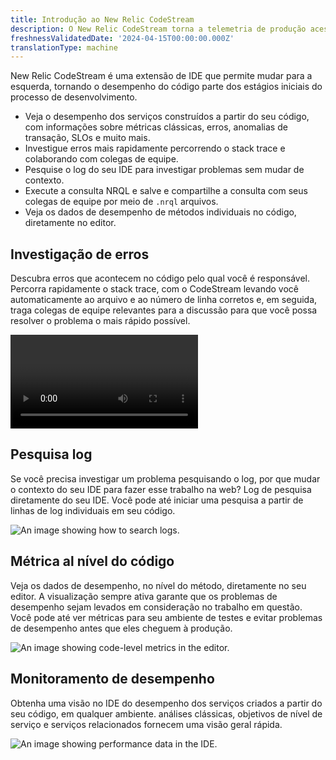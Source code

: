 ```yaml
---
title: Introdução ao New Relic CodeStream
description: O New Relic CodeStream torna a telemetria de produção acessível onde os desenvolvedores vivem... o IDE.
freshnessValidatedDate: '2024-04-15T00:00:00.000Z'
translationType: machine
---
```





New Relic CodeStream é uma extensão de IDE que permite mudar para a esquerda, tornando o desempenho do código parte dos estágios iniciais do processo de desenvolvimento.

* Veja o desempenho dos serviços construídos a partir do seu código, com informações sobre métricas clássicas, erros, anomalias de transação, SLOs e muito mais.
* Investigue erros mais rapidamente percorrendo o stack trace e colaborando com colegas de equipe.
* Pesquise o log do seu IDE para investigar problemas sem mudar de contexto.
* Execute a consulta NRQL e salve e compartilhe a consulta com seus colegas de equipe por meio de `.nrql` arquivos.
* Veja os dados de desempenho de métodos individuais no código, diretamente no editor.

## Investigação de erros

Descubra erros que acontecem no código pelo qual você é responsável. Percorra rapidamente o stack trace, com o CodeStream levando você automaticamente ao arquivo e ao número de linha corretos e, em seguida, traga colegas de equipe relevantes para a discussão para que você possa resolver o problema o mais rápido possível.

<Video
  type="wistia"
  id="l65l4cqqhd"
/>

## Pesquisa log

Se você precisa investigar um problema pesquisando o log, por que mudar o contexto do seu IDE para fazer esse trabalho na web? Log de pesquisa diretamente do seu IDE. Você pode até iniciar uma pesquisa a partir de linhas de log individuais em seu código.

<img
  title="Searching logs from your IDE."
  alt="An image showing how to search logs."
  src={codestreamLogSearch}
/>

## Métrica al nível do código

Veja os dados de desempenho, no nível do método, diretamente no seu editor. A visualização sempre ativa garante que os problemas de desempenho sejam levados em consideração no trabalho em questão. Você pode até ver métricas para seu ambiente de testes e evitar problemas de desempenho antes que eles cheguem à produção.

<img
  title="Code-Level Metrics"
  alt="An image showing code-level metrics in the editor."
  src={codestreamVscClm}
/>

## Monitoramento de desempenho

Obtenha uma visão no IDE do desempenho dos serviços criados a partir do seu código, em qualquer ambiente. análises clássicas, objetivos de nível de serviço e serviços relacionados fornecem uma visão geral rápida.

<img
  title="Performance data for your services"
  alt="An image showing performance data in the IDE."
  src={codestreamO11y}
/>